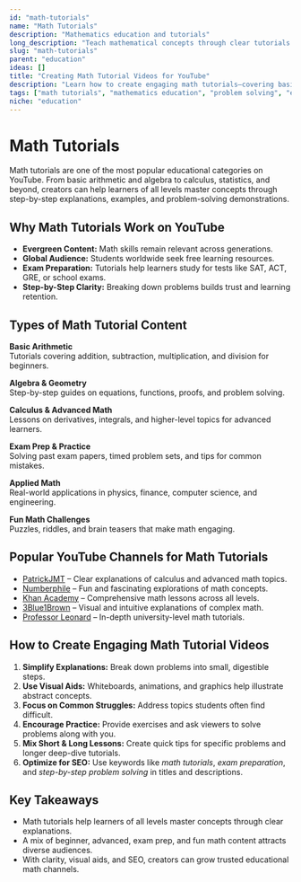 ```yaml
---
id: "math-tutorials"
name: "Math Tutorials"
description: "Mathematics education and tutorials"
long_description: "Teach mathematical concepts through clear tutorials and examples"
slug: "math-tutorials"
parent: "education"
ideas: []
title: "Creating Math Tutorial Videos for YouTube"
description: "Learn how to create engaging math tutorials—covering basic concepts, problem solving, exam preparation, and advanced mathematics education."
tags: ["math tutorials", "mathematics education", "problem solving", "exam preparation", "algebra lessons", "calculus tutorials", "geometry guides"]
niche: "education"
---
```


# Math Tutorials

Math tutorials are one of the most popular educational categories on YouTube. From basic arithmetic and algebra to calculus, statistics, and beyond, creators can help learners of all levels master concepts through step-by-step explanations, examples, and problem-solving demonstrations.

## Why Math Tutorials Work on YouTube

- **Evergreen Content:** Math skills remain relevant across generations.  
- **Global Audience:** Students worldwide seek free learning resources.  
- **Exam Preparation:** Tutorials help learners study for tests like SAT, ACT, GRE, or school exams.  
- **Step-by-Step Clarity:** Breaking down problems builds trust and learning retention.  
 
## Types of Math Tutorial Content

**Basic Arithmetic**  
Tutorials covering addition, subtraction, multiplication, and division for beginners.  

**Algebra & Geometry**  
Step-by-step guides on equations, functions, proofs, and problem solving.  

**Calculus & Advanced Math**  
Lessons on derivatives, integrals, and higher-level topics for advanced learners.  

**Exam Prep & Practice**  
Solving past exam papers, timed problem sets, and tips for common mistakes.  

**Applied Math**  
Real-world applications in physics, finance, computer science, and engineering.  

**Fun Math Challenges**  
Puzzles, riddles, and brain teasers that make math engaging.  

## Popular YouTube Channels for Math Tutorials

- [PatrickJMT](https://www.youtube.com/@patrickjmt) – Clear explanations of calculus and advanced math topics.  
- [Numberphile](https://www.youtube.com/@numberphile) – Fun and fascinating explorations of math concepts.  
- [Khan Academy](https://www.youtube.com/@khanacademy) – Comprehensive math lessons across all levels.  
- [3Blue1Brown](https://www.youtube.com/@3blue1brown) – Visual and intuitive explanations of complex math.  
- [Professor Leonard](https://www.youtube.com/@ProfessorLeonard) – In-depth university-level math tutorials.  

## How to Create Engaging Math Tutorial Videos

1. **Simplify Explanations:** Break down problems into small, digestible steps.  
2. **Use Visual Aids:** Whiteboards, animations, and graphics help illustrate abstract concepts.  
3. **Focus on Common Struggles:** Address topics students often find difficult.  
4. **Encourage Practice:** Provide exercises and ask viewers to solve problems along with you.  
5. **Mix Short & Long Lessons:** Create quick tips for specific problems and longer deep-dive tutorials.  
6. **Optimize for SEO:** Use keywords like *math tutorials*, *exam preparation*, and *step-by-step problem solving* in titles and descriptions.  

## Key Takeaways

- Math tutorials help learners of all levels master concepts through clear explanations.  
- A mix of beginner, advanced, exam prep, and fun math content attracts diverse audiences.  
- With clarity, visual aids, and SEO, creators can grow trusted educational math channels.  
